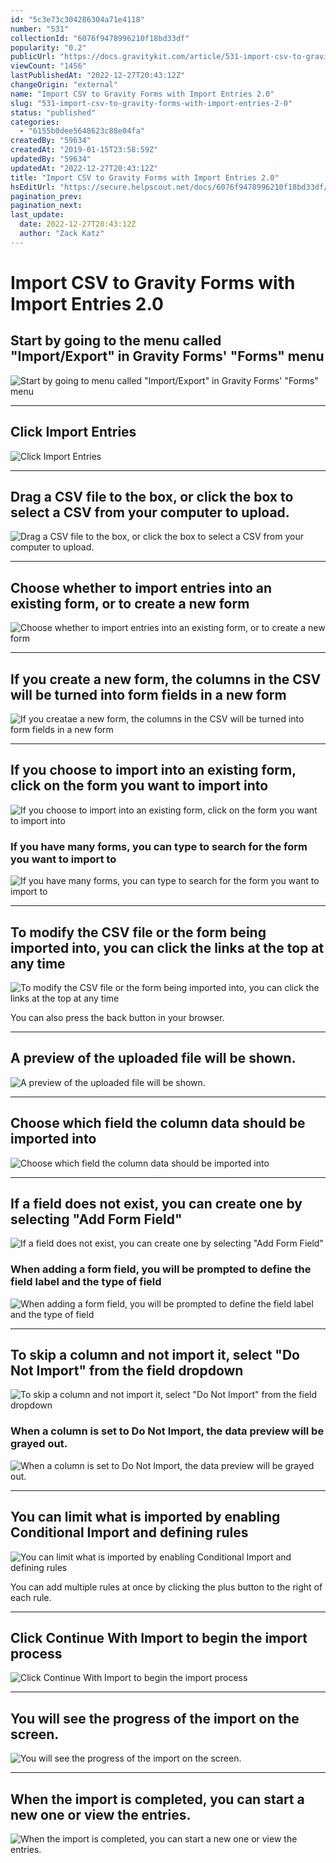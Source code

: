 ```yaml
---
id: "5c3e73c304286304a71e4118"
number: "531"
collectionId: "6076f9478996210f18bd33df"
popularity: "0.2"
publicUrl: "https://docs.gravitykit.com/article/531-import-csv-to-gravity-forms-with-import-entries-2-0"
viewCount: "1456"
lastPublishedAt: "2022-12-27T20:43:12Z"
changeOrigin: "external"
name: "Import CSV to Gravity Forms with Import Entries 2.0"
slug: "531-import-csv-to-gravity-forms-with-import-entries-2-0"
status: "published"
categories: 
  - "6155b0dee5648623c88e04fa"
createdBy: "59634"
createdAt: "2019-01-15T23:58:59Z"
updatedBy: "59634"
updatedAt: "2022-12-27T20:43:12Z"
title: "Import CSV to Gravity Forms with Import Entries 2.0"
hsEditUrl: "https://secure.helpscout.net/docs/6076f9478996210f18bd33df/article/5c3e73c304286304a71e4118"
pagination_prev: 
pagination_next: 
last_update:
  date: 2022-12-27T20:43:12Z
  author: "Zack Katz"
---
```


# Import CSV to Gravity Forms with Import Entries 2.0



## Start by going to the menu called "Import/Export" in Gravity Forms' "Forms" menu

![Start by going to menu called "Import/Export" in Gravity Forms' "Forms" menu](https://www.gravitykit.com/wp-content/uploads/2019/01/start-by-going-to-menu-called-import-export-in-gravity-forms-forms-menu.png)

---

## Click Import Entries

![Click Import Entries](https://www.gravitykit.com/wp-content/uploads/2019/01/click-import-entries.png)

---

## Drag a CSV file to the box, or click the box to select a CSV from your computer to upload.

![Drag a CSV file to the box, or click the box to select a CSV from your computer to upload.](https://www.gravitykit.com/wp-content/uploads/2019/01/drag-a-csv-file-to-the-box-or-click-the-box-to-select-a-csv-from-your-computer-to-upload.png)

---

## Choose whether to import entries into an existing form, or to create a new form

![Choose whether to import entries into an existing form, or to create a new form](https://www.gravitykit.com/wp-content/uploads/2019/01/choose-whether-to-import-entries-into-an-existing-form-or-to-create-a-new-form.png)

---

## If you create a new form, the columns in the CSV will be turned into form fields in a new form

![If you creatae a new form, the columns in the CSV will be turned into form fields in a new form](https://www.gravitykit.com/wp-content/uploads/2019/01/if-you-creatae-a-new-form-the-columns-in-the-csv-will-be-turned-into-form-fields-in-a-new-form.png)

---

## If you choose to import into an existing form, click on the form you want to import into

![If you choose to import into an existing form, click on the form you want to import into](https://www.gravitykit.com/wp-content/uploads/2019/01/if-you-choose-to-import-into-an-existing-form-click-on-the-form-you-want-to-import-into.png)

### If you have many forms, you can type to search for the form you want to import to

![If you have many forms, you can type to search for the form you want to import to](https://www.gravitykit.com/wp-content/uploads/2019/01/if-you-have-many-forms-you-can-type-to-search-for-the-form-you-want-to-import-to.png)

---

## To modify the CSV file or the form being imported into, you can click the links at the top at any time

![To modify the CSV file or the form being imported into, you can click the links at the top at any time](https://www.gravitykit.com/wp-content/uploads/2019/01/to-modify-the-csv-file-or-the-form-being-imported-into-you-can-click-the-links-at-the-top-at-any-ti.png)

You can also press the back button in your browser.

---

## A preview of the uploaded file will be shown.

![A preview of the uploaded file will be shown.](https://www.gravitykit.com/wp-content/uploads/2019/01/a-preview-of-the-uploaded-file-will-be-shown.png)

---

## Choose which field the column data should be imported into

![Choose which field the column data should be imported into](https://www.gravitykit.com/wp-content/uploads/2019/01/choose-which-field-the-column-data-should-be-imported-into.png)

---

## If a field does not exist, you can create one by selecting "Add Form Field"

![If a field does not exist, you can create one by selecting "Add Form Field"](https://www.gravitykit.com/wp-content/uploads/2019/01/if-a-field-does-not-exist-you-can-create-one-by-selecting-add-form-field-.png)

### When adding a form field, you will be prompted to define the field label and the type of field

![When adding a form field, you will be prompted to define the field label and the type of field](https://www.gravitykit.com/wp-content/uploads/2019/01/when-adding-a-form-field-you-will-be-prompted-to-define-the-field-label-and-the-type-of-field.png)

---

## To skip a column and not import it, select "Do Not Import" from the field dropdown

![To skip a column and not import it, select "Do Not Import" from the field dropdown](https://www.gravitykit.com/wp-content/uploads/2019/01/to-skip-a-column-and-not-import-it-select-do-not-import-from-the-field-dropdown.png)

### When a column is set to Do Not Import, the data preview will be grayed out.

![When a column is set to Do Not Import, the data preview will be grayed out.](https://www.gravitykit.com/wp-content/uploads/2019/01/when-a-column-is-set-to-do-not-import-the-data-preview-will-be-grayed-out.png)

---

## You can limit what is imported by enabling Conditional Import and defining rules

![You can limit what is imported by enabling Conditional Import and defining rules](https://www.gravitykit.com/wp-content/uploads/2019/01/you-can-limit-what-is-imported-by-enabling-conditional-import-and-defining-rules.png)

You can add multiple rules at once by clicking the plus button to the right of each rule.

---

## Click Continue With Import to begin the import process

![Click Continue With Import to begin the import process](https://www.gravitykit.com/wp-content/uploads/2019/01/click-continue-with-import-to-begin-the-import-process.png)

---

## You will see the progress of the import on the screen.

![You will see the progress of the import on the screen.](https://www.gravitykit.com/wp-content/uploads/2019/01/you-will-see-the-progress-of-the-import-on-the-screen.png)

---

## When the import is completed, you can start a new one or view the entries.

![When the import is completed, you can start a new one or view the entries.](https://www.gravitykit.com/wp-content/uploads/2019/01/when-the-import-is-completed-you-can-start-a-new-one-or-view-the-entries.png)


